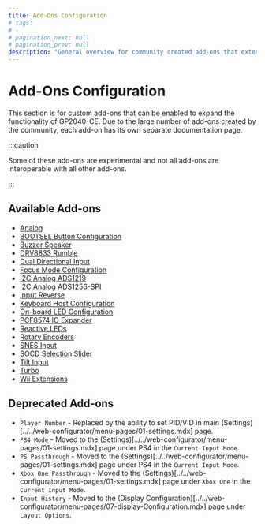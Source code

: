 ```yaml
---
title: Add-Ons Configuration
# tags:
# -
# pagination_next: null
# pagination_prev: null
description: "General overview for community created add-ons that extend functionality on the GP2040-CE feature set"
---
```


# Add-Ons Configuration

This section is for custom add-ons that can be enabled to expand the functionality of GP2040-CE. Due to the large number of add-ons created by the community, each add-on has its own separate documentation page.

:::caution

Some of these add-ons are experimental and not all add-ons are interoperable with all other add-ons.

:::

## Available Add-ons

- [Analog](../../add-ons/analog.mdx)
- [BOOTSEL Button Configuration](../../add-ons/bootsel-button.mdx)
- [Buzzer Speaker](../../add-ons/buzzer-speaker.mdx)
- [DRV8833 Rumble](../../add-ons/drv8833-rumble.mdx)
- [Dual Directional Input](../../add-ons/dual-direction-input.mdx)
- [Focus Mode Configuration](../../add-ons/focus-mode.mdx)
- [I2C Analog ADS1219](../../add-ons/i2c-analog-ads1219.mdx)
- [I2C Analog ADS1256-SPI](../../add-ons/i2c-analog-ads1256-spi.mdx)
- [Input Reverse](../../add-ons/input-reverse.mdx)
- [Keyboard Host Configuration](../../add-ons/keyboard-host.mdx)
- [On-board LED Configuration](../../add-ons/on-board-led.mdx)
- [PCF8574 IO Expander](../../add-ons/cf8575-io-expander.mdx)
- [Reactive LEDs](../../add-ons/reactive-led.mdx)
- [Rotary Encoders](../../add-ons/rotary-encoders.mdx)
- [SNES Input](../../add-ons/snes-input.mdx)
- [SOCD Selection Slider](../../add-ons/socd-selection-slider.mdx)
- [Tilt Input](../../add-ons/tilt-input.mdx)
- [Turbo](../../add-ons/turbo.mdx)
- [Wii Extensions](../../add-ons/wii-extensions.mdx)

## Deprecated Add-ons

- `Player Number` - Replaced by the ability to set PID/VID in main (Settings)[../../web-configurator/menu-pages/01-settings.mdx] page.
- `PS4 Mode` - Moved to the (Settings)[../../web-configurator/menu-pages/01-settings.mdx] page under PS4 in the `Current Input Mode`.
- `PS Passthrough` - Moved to the (Settings)[../../web-configurator/menu-pages/01-settings.mdx] page under PS4 in the `Current Input Mode`.
- `Xbox One Passthrough` - Moved to the (Settings)[../../web-configurator/menu-pages/01-settings.mdx] page under `Xbox One` in the `Current Input Mode`.
- `Input History` - Moved to the (Display Configuration)[../../web-configurator/menu-pages/07-display-Configuration.mdx] page under `Layout Options`.